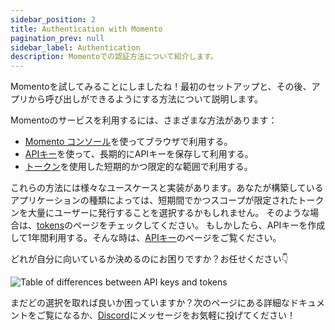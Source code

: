 ```yaml
---
sidebar_position: 2
title: Authentication with Momento
pagination_prev: null
sidebar_label: Authentication
description: Momentoでの認証方法について紹介します。
---
```


Momentoを試してみることにしましたね！最初のセットアップと、その後、アプリから呼び出しができるようにする方法について説明します。

Momentoのサービスを利用するには、さまざまな方法があります：

* [Momento コンソール](https://console.gomomento.com)を使ってブラウザで利用する。
* [APIキー](./authentication/api-keys)を使って、長期的にAPIキーを保存して利用する。
* [トークン](./authentication/tokens)を使用した短期的かつ限定的な範囲で利用する。

これらの方法には様々なユースケースと実装があります。あなたが構築しているアプリケーションの種類によっては、短期間でかつスコープが限定されたトークンを大量にユーザーに発行することを選択するかもしれません。
そのような場合は、[tokens](./authentication/tokens)のページをチェックしてください。
もしかしたら、APIキーを作成して1年間利用する。そんな時は、[APIキー](./authentication/api-keys)のページをご覧ください。

どれが自分に向いているか決めるのにお困りですか？お任せください👇

![Table of differences between API keys and tokens](@site/static/img/api-keys-vs-tokens.png)

まだどの選択を取れば良いか困っていますか？次のページにある詳細なドキュメントをご覧になるか、[Discord](https://discord.com/invite/3HkAKjUZGq)にメッセージをお気軽に投げてください！
